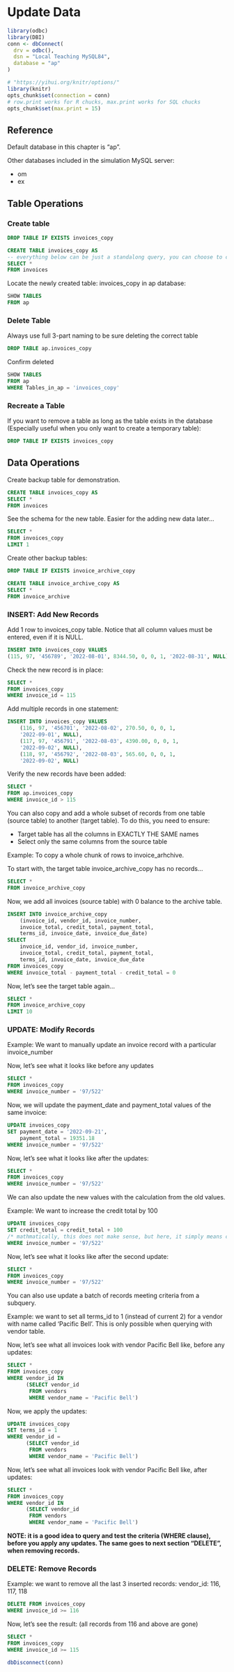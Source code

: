 # Update Data

```r
library(odbc)
library(DBI)
conn <- dbConnect(
  drv = odbc(),
  dsn = "Local Teaching MySQL84",
  database = "ap"
)

# "https://yihui.org/knitr/options/"
library(knitr)
opts_chunk$set(connection = conn)
# row.print works for R chucks, max.print works for SQL chucks
opts_chunk$set(max.print = 15)
```

## Reference

Default database in this chapter is "ap".

Other databases included in the simulation MySQL server:

-   om
-   ex

## Table Operations

### Create table

```sql
DROP TABLE IF EXISTS invoices_copy
```

```sql
CREATE TABLE invoices_copy AS 
-- everything below can be just a standalong query, you can choose to create the new table with only certain data from the original 
SELECT *
FROM invoices
```

Locate the newly created table: invoices_copy in ap database:

```sql
SHOW TABLES
FROM ap
```
### Delete Table
Always use full 3-part naming to be sure deleting the correct table
```sql
DROP TABLE ap.invoices_copy
```
Confirm deleted
```sql
SHOW TABLES
FROM ap
WHERE Tables_in_ap = 'invoices_copy'
```

### Recreate a Table
If you want to remove a table as long as the table exists in the database (Especially useful when you only want to create a temporary table): 
```sql
DROP TABLE IF EXISTS invoices_copy
```

## Data Operations
Create backup table for demonstration.
```sql
CREATE TABLE invoices_copy AS 
SELECT *
FROM invoices
```
See the schema for the new table. Easier for the adding new data later...
```sql
SELECT *
FROM invoices_copy
LIMIT 1
```
Create other backup tables:
```sql
DROP TABLE IF EXISTS invoice_archive_copy
```

```sql
CREATE TABLE invoice_archive_copy AS 
SELECT *
FROM invoice_archive
```

### INSERT: Add New Records
Add 1 row to invoices_copy table. 
Notice that all column values must be entered, even if it is NULL. 
```sql
INSERT INTO invoices_copy VALUES
(115, 97, '456789', '2022-08-01', 8344.50, 0, 0, 1, '2022-08-31', NULL)
```
Check the new record is in place:
```sql
SELECT *
FROM invoices_copy 
WHERE invoice_id = 115
```
Add multiple records in one statement:
```sql
INSERT INTO invoices_copy VALUES
    (116, 97, '456701', '2022-08-02', 270.50, 0, 0, 1,
    '2022-09-01', NULL),
    (117, 97, '456791', '2022-08-03', 4390.00, 0, 0, 1,
    '2022-09-02', NULL),
    (118, 97, '456792', '2022-08-03', 565.60, 0, 0, 1,
    '2022-09-02', NULL)
```
Verify the new records have been added: 
```sql
SELECT *
FROM ap.invoices_copy 
WHERE invoice_id > 115
```

You can also copy and add a whole subset of records from one table (source table) to another (target table). To do this, you need to ensure:

- Target table has all the columns in EXACTLY THE SAME names
- Select only the same columns from the source table  

Example: To copy a whole chunk of rows to invoice_arhchive. 

To start with, the target table invoice_archive_copy has no records...
```sql
SELECT * 
FROM invoice_archive_copy
```
Now, we add all invoices (source table) with 0 balance to the archive table.
```sql
INSERT INTO invoice_archive_copy
    (invoice_id, vendor_id, invoice_number,
    invoice_total, credit_total, payment_total,
    terms_id, invoice_date, invoice_due_date)
SELECT
    invoice_id, vendor_id, invoice_number,
    invoice_total, credit_total, payment_total,
    terms_id, invoice_date, invoice_due_date
FROM invoices_copy
WHERE invoice_total - payment_total - credit_total = 0
```
Now, let's see the target table again...
```sql
SELECT * 
FROM invoice_archive_copy
LIMIT 10
```
### UPDATE: Modify Records

Example: We want to manually update an invoice record with a particular invoice_number

Now, let's see what it looks like before any updates

```sql
SELECT *
FROM invoices_copy
WHERE invoice_number = '97/522'
```
Now, we will update the payment_date and payment_total values of the same invoice:
```sql
UPDATE invoices_copy
SET payment_date = '2022-09-21', 
    payment_total = 19351.18
WHERE invoice_number = '97/522'
```
Now, let's see what it looks like after the updates:
```sql
SELECT *
FROM invoices_copy
WHERE invoice_number = '97/522'
```
We can also update the new values with the calculation from the old values.

Example: We want to increase the credit total by 100
```sql
UPDATE invoices_copy
SET credit_total = credit_total + 100 
/* mathmatically, this does not make sense, but here, it simply means credit_total (new) = credit_total (old) + 100 */
WHERE invoice_number = '97/522'
```

Now, let's see what it looks like after the second update:
```sql
SELECT *
FROM invoices_copy
WHERE invoice_number = '97/522'
```
You can also use update a batch of records meeting criteria from a subquery.

Example: we want to set all terms_id to 1 (instead of current 2) for a vendor with name called 'Pacific Bell'. This is only possible when querying with vendor table.

Now, let's see what all invoices look with vendor Pacific Bell like, before any updates:
```sql
SELECT *
FROM invoices_copy
WHERE vendor_id IN
      (SELECT vendor_id
       FROM vendors
       WHERE vendor_name = 'Pacific Bell')
```
Now, we apply the updates:
```sql
UPDATE invoices_copy
SET terms_id = 1
WHERE vendor_id =
      (SELECT vendor_id
       FROM vendors
       WHERE vendor_name = 'Pacific Bell')
```

Now, let's see what all invoices look with vendor Pacific Bell like, after updates:
```sql
SELECT *
FROM invoices_copy
WHERE vendor_id IN
      (SELECT vendor_id
       FROM vendors
       WHERE vendor_name = 'Pacific Bell')
```
**NOTE: it is a good idea to query and test the criteria (WHERE clause), before you apply any updates. The same goes to next section "DELETE", when removing records.**


### DELETE: Remove Records
Example: we want to remove all the last 3 inserted records: vendor_id: 116, 117, 118
```sql
DELETE FROM invoices_copy
WHERE invoice_id >= 116
```
Now, let's see the result: (all records from 116 and above are gone)
```sql
SELECT *
FROM invoices_copy
WHERE invoice_id >= 115
```

```r
dbDisconnect(conn)
```


